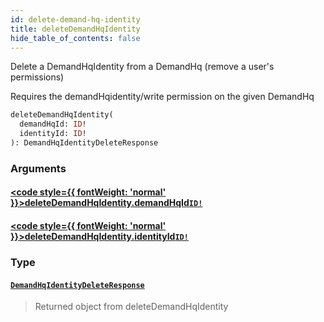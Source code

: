 ```yaml
---
id: delete-demand-hq-identity
title: deleteDemandHqIdentity
hide_table_of_contents: false
---
```








Delete a DemandHqIdentity from a DemandHq (remove a user's permissions)

Requires the demandHqidentity/write permission on the given DemandHq

```graphql
deleteDemandHqIdentity(
  demandHqId: ID!
  identityId: ID!
): DemandHqIdentityDeleteResponse
```


### Arguments

#### [<code style={{ fontWeight: 'normal' }}>deleteDemandHqIdentity.<b>demandHqId</b></code>](#)<Bullet />[`ID!`](/demand/api/graphql-admin/reference/scalars/id) <Badge class="secondary" text="non-null"/> <Badge class="secondary" text="scalar"/>
> 
> 

#### [<code style={{ fontWeight: 'normal' }}>deleteDemandHqIdentity.<b>identityId</b></code>](#)<Bullet />[`ID!`](/demand/api/graphql-admin/reference/scalars/id) <Badge class="secondary" text="non-null"/> <Badge class="secondary" text="scalar"/>
> 
> 

### Type

#### [`DemandHqIdentityDeleteResponse`](/demand/api/graphql-admin/reference/objects/demand-hq-identity-delete-response) <Badge class="secondary" text="object"/>
> Returned object from deleteDemandHqIdentity
> 





